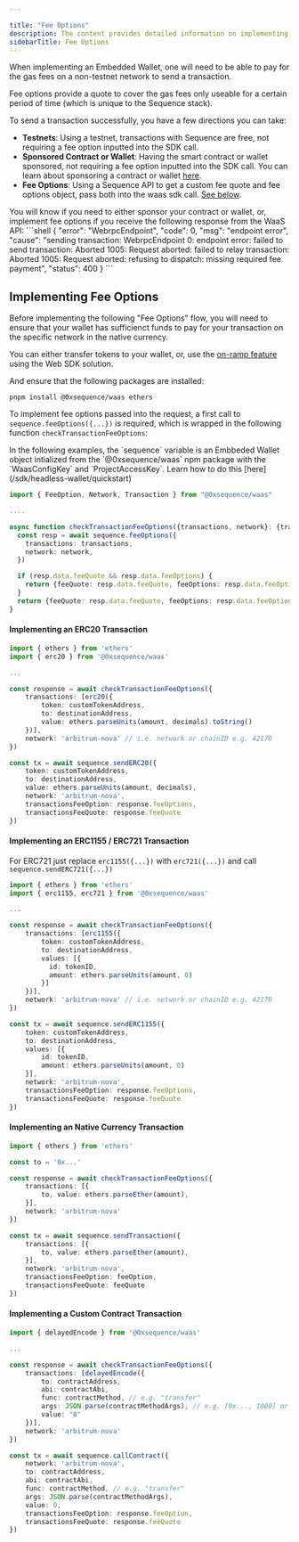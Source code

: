 ---

title: "Fee Options"
description: The content provides detailed information on implementing Fee Options for gas fees when sending transactions using an Embedded Wallet with the Sequence stack.
sidebarTitle: Fee Options
---



When implementing an Embedded Wallet, one will need to be able to pay for the gas fees on a non-testnet network to send a transaction. 

Fee options provide a quote to cover the gas fees only useable for a certain period of time (which is unique to the Sequence stack).

To send a transaction successfully, you have a few directions you can take:
- **Testnets**: Using a testnet, transactions with Sequence are free, not requiring a fee option inputted into the SDK call.
- **Sponsored Contract or Wallet**: Having the smart contract or wallet sponsored, not requiring a fee option inputted into the SDK call. You can learn about sponsoring a contract or wallet [here](/solutions/builder/gas-sponsorship.mdx).
- **Fee Options**: Using a Sequence API to get a custom fee quote and fee options object, pass both into the waas sdk call. [See below](/sdk/headless-wallet/fee-options#implementing-fee-options).

<Note>
You will know if you need to either sponsor your contract or wallet, or, implement fee options if you receive the following response from the WaaS API:
```shell
{
    "error": "WebrpcEndpoint",
    "code": 0,
    "msg": "endpoint error",
    "cause": "sending transaction: WebrpcEndpoint 0: endpoint error: failed to send transaction: Aborted 1005: Request aborted: failed to relay transaction: Aborted 1005: Request aborted: refusing to dispatch: missing required fee payment",
    "status": 400
}
```
</Note>

## Implementing Fee Options 

Before implementing the following "Fee Options" flow, you will need to ensure that your wallet has sufficienct funds to pay for your transaction on the specific network in the native currency. 

You can either transfer tokens to your wallet, or, use the [on-ramp feature](/sdk/web/wallet-sdk/embedded/guides/on-ramp) using the Web SDK solution.

And ensure that the following packages are installed:

```shell
pnpm install @0xsequence/waas ethers
```

<Steps>
<Step title="Generalized API for Fee Options & Fee Quote">

To implement fee options passed into the request, a first call to `sequence.feeOptions({...})` is required, which is wrapped in the following function `checkTransactionFeeOptions`:

<Note>
In the following examples, the `sequence` variable is an Embbeded Wallet object intialized from the `@0xsequence/waas` npm package with the `WaasConfigKey` and `ProjectAccessKey`. Learn how to do this [here](/sdk/headless-wallet/quickstart)
</Note>

```typescript
import { FeeOption, Network, Transaction } from "@0xsequence/waas"

....

async function checkTransactionFeeOptions({transactions, network}: {transactions: Transaction[], network: string | number }): Promise<{feeQuote: string | undefined, feeOptions: FeeOption[] | undefined, isSponsored: boolean}> {
  const resp = await sequence.feeOptions({
    transactions: transactions,
    network: network,
  })

  if (resp.data.feeQuote && resp.data.feeOptions) {
    return {feeQuote: resp.data.feeQuote, feeOptions: resp.data.feeOptions, isSponsored: false}
  }
  return {feeQuote: resp.data.feeQuote, feeOptions: resp.data.feeOptions, isSponsored: true}
}
```

</Step>
<Step title="Crafting Fee Options & Fee Quote with Transaction">

#### Implementing an ERC20 Transaction

```typescript
import { ethers } from 'ethers'
import { erc20 } from '@0xsequence/waas'

...

const response = await checkTransactionFeeOptions({
    transactions: [erc20({
        token: customTokenAddress,
        to: destinationAddress,
        value: ethers.parseUnits(amount, decimals).toString()
    })],
    network: 'arbitrum-nova' // i.e. network or chainID e.g. 42170 
})

const tx = await sequence.sendERC20({
    token: customTokenAddress,
    to: destinationAddress,
    value: ethers.parseUnits(amount, decimals),
    network: 'arbitrum-nova',
    transactionsFeeOption: response.feeOptions,
    transactionsFeeQuote: response.feeQuote
})
```

#### Implementing an ERC1155 / ERC721 Transaction 

For ERC721 just replace `erc1155({...})` with `erc721({...})` and call `sequence.sendERC721({...})`

```typescript
import { ethers } from 'ethers'
import { erc1155, erc721 } from '@0xsequence/waas'

...

const response = await checkTransactionFeeOptions({
    transactions: [erc1155({
        token: customTokenAddress,
        to: destinationAddress,
        values: [{
          id: tokenID,
          amount: ethers.parseUnits(amount, 0)
        }]
    })],
    network: 'arbitrum-nova' // i.e. network or chainID e.g. 42170 
})

const tx = await sequence.sendERC1155({
    token: customTokenAddress,
    to: destinationAddress,
    values: [{
        id: tokenID,
        amount: ethers.parseUnits(amount, 0)
    }],
    network: 'arbitrum-nova',
    transactionsFeeOption: response.feeOptions,
    transactionsFeeQuote: response.feeQuote
})
```

#### Implementing an Native Currency Transaction

```typescript
import { ethers } from 'ethers'

const to = '0x...'

const response = await checkTransactionFeeOptions({
    transactions: [{
        to, value: ethers.parseEther(amount),
    }],
    network: 'arbitrum-nova'
})

const tx = await sequence.sendTransaction({
    transactions: [{
        to, value: ethers.parseEther(amount),
    }],
    network: 'arbitrum-nova',
    transactionsFeeOption: feeOption,
    transactionsFeeQuote: feeQuote
})
```

#### Implementing a Custom Contract Transaction

```typescript
import { delayedEncode } from '@0xsequence/waas'

...

const response = await checkTransactionFeeOptions({
    transactions: [delayedEncode({
        to: contractAddress,
        abi: contractAbi,
        func: contractMethod, // e.g. "transfer"
        args: JSON.parse(contractMethodArgs), // e.g. [0x..., 1000] or named { "to": "0x...", "amount": "1000" }
        value: "0"
    })],
    network: 'arbitrum-nova'
})

const tx = await sequence.callContract({
    network: 'arbitrum-nova',
    to: contractAddress,
    abi: contractAbi,
    func: contractMethod, // e.g. "transfer"
    args: JSON.parse(contractMethodArgs),
    value: 0,
    transactionsFeeOption: response.feeOption,
    transactionsFeeQuote: response.feeQuote
})
```
</Step>
</Steps>